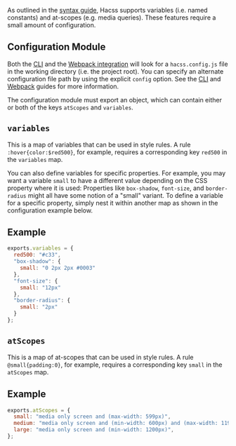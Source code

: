
<Article
  title="Configuration"
  subtitle="Use variables and at-scopes in style rules">

As outlined in the [syntax guide](./syntax), Hacss supports variables (i.e.
named constants) and at-scopes (e.g. media queries). These features require a
small amount of configuration.

# Configuration Module

Both the [CLI](./cli) and the [Webpack integration](./webpack) will look for a
`hacss.config.js` file in the working directory (i.e. the project root). You can
specify an alternate configuration file path by using the explicit `config`
option. See the [CLI](./cli) and [Webpack](./webpack) guides for more
information.

The configuration module must export an object, which can contain either or both
of the keys `atScopes` and `variables`.

# `variables`

This is a map of variables that can be used in style rules. A rule
`:hover{color:$red500}`, for example, requires a corresponding key `red500` in
the `variables` map.

You can also define variables for specific properties. For example, you may want
a variable `small` to have a different value depending on the CSS property where
it is used: Properties like `box-shadow`, `font-size`, and `border-radius` might
all have some notion of a "small" variant. To define a variable for a specific
property, simply nest it within another map as shown in the configuration
example below.

## Example

```javascript
exports.variables = {
  red500: "#c33",
  "box-shadow": {
    small: "0 2px 2px #0003"
  },
  "font-size": {
    small: "12px"
  },
  "border-radius": {
    small: "2px"
  }
};
```

# `atScopes`

This is a map of at-scopes that can be used in style rules. A rule
`@small{padding:0}`, for example, requires a corresponding key `small` in the
`atScopes` map.

## Example

```javascript
exports.atScopes = {
  small: "media only screen and (max-width: 599px)",
  medium: "media only screen and (min-width: 600px) and (max-width: 1199px)",
  large: "media only screen and (min-width: 1200px)",
};
```

</Article>
